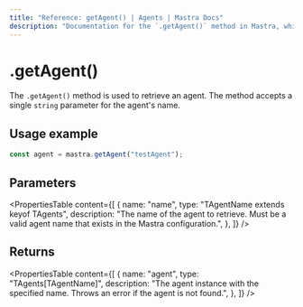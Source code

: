 ```yaml
---
title: "Reference: getAgent() | Agents | Mastra Docs"
description: "Documentation for the `.getAgent()` method in Mastra, which retrieves an agent by name."
---
```


# .getAgent()

The `.getAgent()` method is used to retrieve an agent. The method accepts a single `string` parameter for the agent's name.

## Usage example

```typescript showLineNumbers copy
const agent = mastra.getAgent("testAgent");
```


## Parameters

<PropertiesTable
  content={[
    {
      name: "name",
      type: "TAgentName extends keyof TAgents",
      description: "The name of the agent to retrieve. Must be a valid agent name that exists in the Mastra configuration.",
    },
  ]}
/>

## Returns

<PropertiesTable
  content={[
    {
      name: "agent",
      type: "TAgents[TAgentName]",
      description: "The agent instance with the specified name. Throws an error if the agent is not found.",
    },
  ]}
/>
